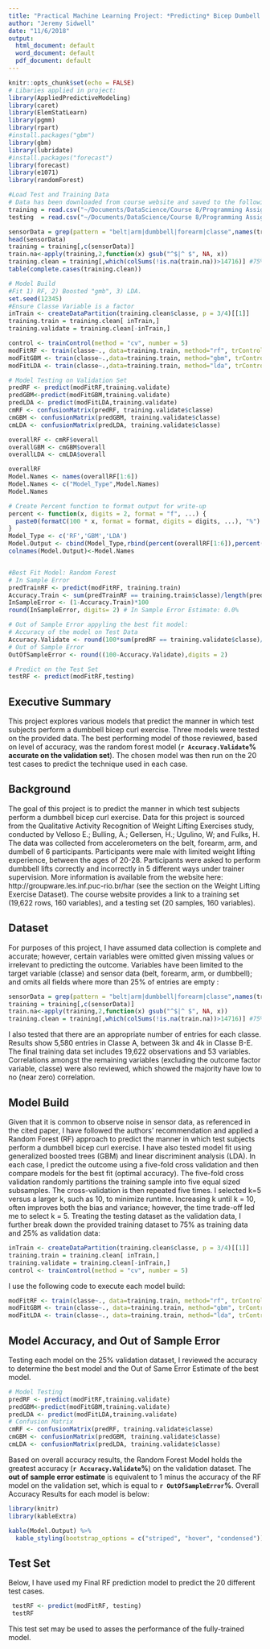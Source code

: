 ```yaml
---
title: "Practical Machine Learning Project: *Predicting* Bicep Dumbell Lifting Technique"
author: "Jeremy Sidwell"
date: "11/6/2018"
output:
  html_document: default
  word_document: default
  pdf_document: default
---
```


```r
knitr::opts_chunk$set(echo = FALSE)
# Libaries applied in project:
library(AppliedPredictiveModeling)
library(caret)
library(ElemStatLearn)
library(pgmm)
library(rpart)
#install.packages("gbm")
library(gbm)
library(lubridate)
#install.packages("forecast")
library(forecast)
library(e1071)
library(randomForest)
```


```r
#Load Test and Training Data
# Data has been downloaded from course website and saved to the following locations:
training = read.csv("~/Documents/DataScience/Course 8/Programming Assignment/DATA/pml-training.csv")
testing  = read.csv("~/Documents/DataScience/Course 8/Programming Assignment/DATA/pml-testing.csv")

sensorData = grep(pattern = "belt|arm|dumbbell|forearm|classe",names(training))
head(sensorData)
training = training[,c(sensorData)]
train.na<-apply(training,2,function(x) gsub("^$|^ $", NA, x))
training.clean = training[,which(colSums(!is.na(train.na))>14716)] #75% of 19622
table(complete.cases(training.clean))

# Model Build
#Fit 1) RF, 2) Boosted "gmb", 3) LDA.  
set.seed(12345)
#Ensure Classe Variable is a factor
inTrain <- createDataPartition(training.clean$classe, p = 3/4)[[1]]
training.train = training.clean[ inTrain,]
training.validate = training.clean[-inTrain,]

control <- trainControl(method = "cv", number = 5)
modFitRF <- train(classe~., data=training.train, method="rf", trControl = control)
modFitGBM <- train(classe~.,data=training.train, method="gbm", trControl = control)
modFitLDA <- train(classe~.,data=training.train, method="lda", trControl = control)

# Model Testing on Validation Set
predRF <- predict(modFitRF,training.validate)
predGBM<-predict(modFitGBM,training.validate)
predLDA <- predict(modFitLDA,training.validate)
cmRF <- confusionMatrix(predRF, training.validate$classe)
cmGBM <- confusionMatrix(predGBM, training.validate$classe)
cmLDA <- confusionMatrix(predLDA, training.validate$classe)

overallRF <- cmRF$overall
overallGBM <- cmGBM$overall
overallLDA <- cmLDA$overall

overallRF
Model.Names <- names(overallRF[1:6])
Model.Names <- c("Model_Type",Model.Names)
Model.Names

# Create Percent function to format output for write-up
percent <- function(x, digits = 2, format = "f", ...) {
  paste0(formatC(100 * x, format = format, digits = digits, ...), "%")
}
Model_Type <- c('RF','GBM','LDA')
Model.Output <- cbind(Model_Type,rbind(percent(overallRF[1:6]),percent(overallGBM[1:6]),percent(overallLDA[1:6])))
colnames(Model.Output)<-Model.Names


#Best Fit Model: Random Forest
# In Sample Error
predTrainRF <- predict(modFitRF, training.train)
Accuracy.Train <- sum(predTrainRF == training.train$classe)/length(predTrainRF)
InSampleError <- (1-Accuracy.Train)*100
round(InSampleError, digits= 2) # In Sample Error Estimate: 0.0%

# Out of Sample Error appyling the best fit model:
# Accuracy of the model on Test Data
Accuracy.Validate <- round(100*sum(predRF == training.validate$classe)/length(predRF),digits=2)
# Out of Sample Error
OutOfSampleError <- round((100-Accuracy.Validate),digits = 2)

# Predict on the Test Set
testRF <- predict(modFitRF,testing)
```

## Executive Summary


This project explores various models that predict the manner in which test subjects perform a dumbbell bicep curl exercise.  Three models were tested on the provided data.  The best performing model of those reviewed, based on level of accuracy, was the random forest model (**`r Accuracy.Validate`% accurate on the validation set**).  The chosen model was then run on the 20 test cases to predict the technique used in each case.

## Background

The goal of this project is to predict the manner in which test subjects perform a dumbbell bicep curl exercise.  Data for this project is sourced from the Qualitative Activity Recognition of Weight Lifting Exercises study, conducted by Velloso E.; Bulling, A.; Gellersen, H.; Ugulino, W; and Fulks, H.  The data was collected from accelerometers on the belt, forearm, arm, and dumbell of 6 participants.  Participants were male with limited weight lifting experience, between the ages of 20-28.  Participants were asked to perform dumbbell lifts correctly and incorrectly in 5 different ways under trainer supervision. More information is available from the website here: http://groupware.les.inf.puc-rio.br/har (see the section on the Weight Lifting Exercise Dataset).  The course website provides a link to a training set (19,622 rows, 160 variables), and a testing set (20 samples, 160 variables).  

## Dataset

For purposes of this project, I have assumed data collection is complete and accurate; however, certain variables were omitted given missing values or irrelevant to predicting the outcome.  Variables have been limited to the target variable (classe) and sensor data (belt, forearm, arm, or dumbbell); and omits all fields where more than 25% of entries are empty :

```r
sensorData = grep(pattern = "belt|arm|dumbbell|forearm|classe",names(training))
training = training[,c(sensorData)]
train.na<-apply(training,2,function(x) gsub("^$|^ $", NA, x))
training.clean = training[,which(colSums(!is.na(train.na))>14716)] #75% of 19622
```

I also tested that there are an appropriate number of entries for each classe.  Results show 5,580 entries in Classe A, between 3k and 4k in Classe B-E.  The final training data set includes 19,622 observations and 53 variables.  Correlations amongst the remaining variables (excluding the outcome factor variable, classe) were also reviewed, which showed the majority have low to no (near zero) correlation. 

##  Model Build

Given that it is common to observe noise in sensor data, as referenced in the cited paper, I  have followed the authors' recommendation and applied a Random Forest (RF) approach to predict the manner in which test subjects perform a dumbbell bicep curl exercise.  I have also tested model fit using generalized boosted trees (GBM) and linear discriminent analysis (LDA).  In each case, I predict the outcome using a five-fold cross validation and then compare models for the best fit (optimal accuracy).  The five-fold cross validation randomly partitions the training sample into five equal sized subsamples.  The cross-validation is then repeated five times.  I selected k=5 versus a larger k, such as 10, to minimize runtime.  Increasing k until k = 10, often improves both the bias and variance; however, the time trade-off led me to select k = 5.   Treating the testing dataset as the validation data, I further break down the provided training dataset to 75% as training data and 25% as validation data:

```r
inTrain <- createDataPartition(training.clean$classe, p = 3/4)[[1]]
training.train = training.clean[ inTrain,]
training.validate = training.clean[-inTrain,]
control <- trainControl(method = "cv", number = 5)
```

I use the following code to execute each model build:

```r
modFitRF <- train(classe~., data=training.train, method="rf", trControl = control) #Random Forest
modFitGBM <- train(classe~., data=training.train, method="gbm", trControl = control) #Generalized Boosted Trees
modFitLDA <- train(classe~., data=training.train, method="lda", trControl = control) #Linear Discriminant Analysis
```


## Model Accuracy, and Out of Sample Error
Testing each model on the 25% validation dataset, I reviewed the accuracy to determine the best model and the Out of Same Error Estimate of the best model.
```r
# Model Testing
predRF <- predict(modFitRF,training.validate)
predGBM<-predict(modFitGBM,training.validate)
predLDA <- predict(modFitLDA,training.validate)
# Confusion Matrix
cmRF <- confusionMatrix(predRF, training.validate$classe)
cmGBM <- confusionMatrix(predGBM, training.validate$classe)
cmLDA <- confusionMatrix(predLDA, training.validate$classe)
```

Based on overall accuracy results, the Random Forest Model holds the greatest accuracy (**`r Accuracy.Validate`%**) on the validation dataset.  The **out of sample error estimate** is equivalent to 1 minus the accuracy of the RF model on the validation set, which is equal to **`r OutOfSampleError`%**.  Overall Accuracy Results for each model is below: 
```r
library(knitr)
library(kableExtra)
```
```r
kable(Model.Output) %>%
  kable_styling(bootstrap_options = c("striped", "hover", "condensed"))
```


## Test Set

Below, I have used my Final RF prediction model to predict the 20 different test cases.  

```r
 testRF <- predict(modFitRF, testing)
 testRF
```

This test set may be used to asses the performance of the fully-trained model. 

